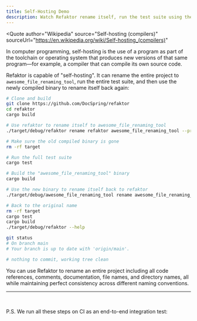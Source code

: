 ```yaml
---
title: Self-Hosting Demo
description: Watch Refaktor rename itself, run the test suite using the new name, then rename itself back
---
```



<Quote 
  author="Wikipedia"
  source="Self-hosting (compilers)"
  sourceUrl="https://en.wikipedia.org/wiki/Self-hosting_(compilers)"
>
  In computer programming, self-hosting is the use of a program as part of the toolchain or operating 
  system that produces new versions of that same program—for example, a compiler that can compile 
  its own source code.
</Quote>

Refaktor is capable of "self-hosting". It can rename the entire project to `awesome_file_renaming_tool`, 
run the entire test suite, and then use the newly compiled binary to rename itself back again:

```bash
# Clone and build
git clone https://github.com/DocSpring/refaktor
cd refaktor
cargo build

# Use refaktor to rename itself to awesome_file_renaming_tool
./target/debug/refaktor rename refaktor awesome_file_renaming_tool --preview table --yes

# Make sure the old compiled binary is gone
rm -rf target

# Run the full test suite
cargo test

# Build the "awesome_file_renaming_tool" binary
cargo build

# Use the new binary to rename itself back to refaktor
./target/debug/awesome_file_renaming_tool rename awesome_file_renaming_tool refaktor --preview table --yes

# Back to the original name
rm -rf target
cargo test
cargo build
./target/debug/refaktor --help

git status
# On branch main
# Your branch is up to date with 'origin/main'.

# nothing to commit, working tree clean
```

You can use Refaktor to rename an entire project including all code references, 
comments, documentation, file names, and directory names, all while maintaining 
perfect consistency across different naming conventions.
<br/>

---

<br/>


P.S. We run all these steps on CI as an end-to-end integration test:

<LinkCard
  title="scripts/e2e-test.sh"
  href="https://github.com/DocSpring/refaktor/blob/main/scripts/e2e-test.sh"
  description="View the script we use in our GitHub Actions workflow"
/>
